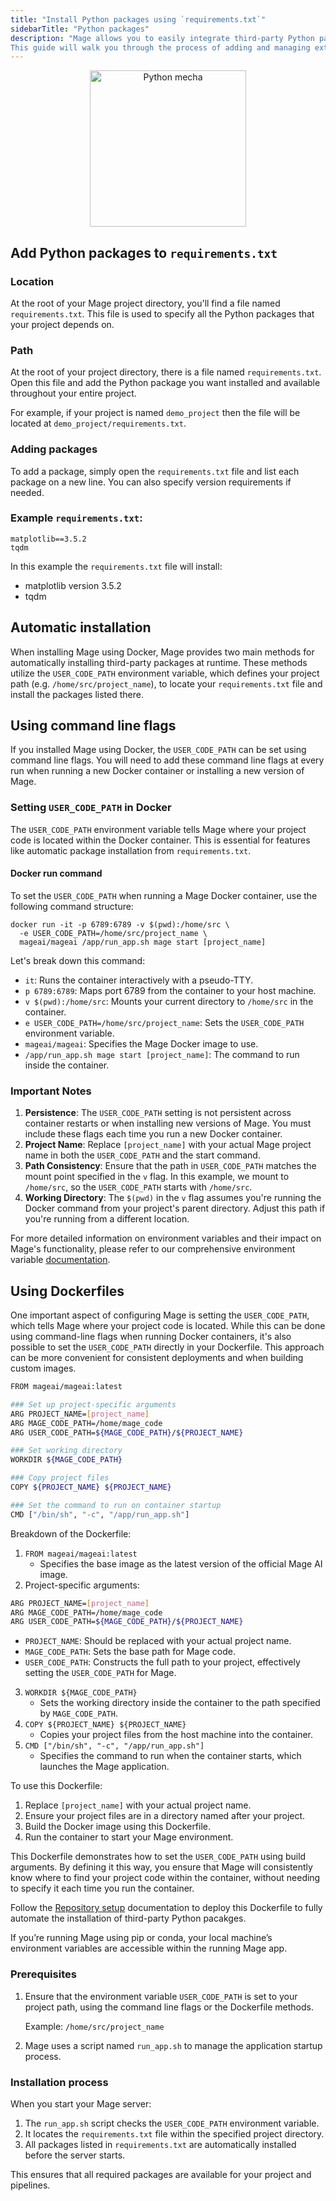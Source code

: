 ```yaml
---
title: "Install Python packages using `requirements.txt`"
sidebarTitle: "Python packages"
description: "Mage allows you to easily integrate third-party Python packages into your project and pipelines.
This guide will walk you through the process of adding and managing external dependencies."
---
```

<p align='center'>
<img
  alt="Python mecha"
  src="https://github.com/mage-ai/assets/blob/main/development/python-package.png?raw=true"
  width="250"
></img>
</p>

## Add Python packages to `requirements.txt`

### Location

At the root of your Mage project directory, you'll find a file named `requirements.txt`.
This file is used to specify all the Python packages that your project depends on.

### Path

At the root of your project directory, there is a file named `requirements.txt`. Open this file
and add the Python package you want installed and available throughout your entire project.

For example, if your project is named `demo_project` then the file will be located at
`demo_project/requirements.txt`.

### Adding packages

To add a package, simply open the `requirements.txt` file and list each package on a new line. You can also specify version requirements if needed.

### Example `requirements.txt`:

```
matplotlib==3.5.2
tqdm
```
In this example the `requirements.txt` file will install:

- matplotlib version 3.5.2
- tqdm

## Automatic installation

When installing Mage using Docker, Mage provides two main methods for automatically installing third-party packages at runtime.
These methods utilize the `USER_CODE_PATH` environment variable, which defines your project path (e.g. `/home/src/project_name`),
to locate your `requirements.txt` file and install the packages listed there.

<Accordion title="Using Command Line Flags">

## Using command line flags

If you installed Mage using Docker, the `USER_CODE_PATH` can be set using command line flags. You will need to add these command line flags at every run when running a new Docker container or installing a new version of Mage.

### Setting `USER_CODE_PATH` in Docker

The `USER_CODE_PATH` environment variable tells Mage where your project code is located within the Docker container. This is essential for features like automatic package installation from `requirements.txt`.

#### Docker run command

To set the `USER_CODE_PATH` when running a Mage Docker container, use the following command structure:

```Shell
docker run -it -p 6789:6789 -v $(pwd):/home/src \
  -e USER_CODE_PATH=/home/src/project_name \
  mageai/mageai /app/run_app.sh mage start [project_name]
```
Let's break down this command:

- `it`: Runs the container interactively with a pseudo-TTY.
- `p 6789:6789`: Maps port 6789 from the container to your host machine.
- `v $(pwd):/home/src`: Mounts your current directory to `/home/src` in the container.
- `e USER_CODE_PATH=/home/src/project_name`: Sets the `USER_CODE_PATH` environment variable.
- `mageai/mageai`: Specifies the Mage Docker image to use.
- `/app/run_app.sh mage start [project_name]`: The command to run inside the container.

### Important Notes

1. **Persistence**: The `USER_CODE_PATH` setting is not persistent across container restarts or when installing new versions of Mage. You must include these flags each time you run a new Docker container.
2. **Project Name**: Replace `[project_name]` with your actual Mage project name in both the `USER_CODE_PATH` and the start command.
3. **Path Consistency**: Ensure that the path in `USER_CODE_PATH` matches the mount point specified in the `v` flag. In this example, we mount to `/home/src`, so the `USER_CODE_PATH` starts with `/home/src`.
4. **Working Directory**: The `$(pwd)` in the `v` flag assumes you're running the Docker command from your project's parent directory. Adjust this path if you're running from a different location.

For more detailed information on environment variables and their impact on Mage's functionality, please refer to our comprehensive environment variable [documentation](https://docs.mage.ai/development/variables/environment-variables).
</Accordion>

<Accordion title="Using Dockerfile">

## Using Dockerfiles

One important aspect of configuring Mage is setting the `USER_CODE_PATH`, which tells Mage where your project code is located.
While this can be done using command-line flags when running Docker containers, it's also possible to set the `USER_CODE_PATH`
directly in your Dockerfile. This approach can be more convenient for consistent deployments and when building custom images.

```Bash
FROM mageai/mageai:latest

### Set up project-specific arguments
ARG PROJECT_NAME=[project_name]
ARG MAGE_CODE_PATH=/home/mage_code
ARG USER_CODE_PATH=${MAGE_CODE_PATH}/${PROJECT_NAME}

### Set working directory
WORKDIR ${MAGE_CODE_PATH}

### Copy project files
COPY ${PROJECT_NAME} ${PROJECT_NAME}

### Set the command to run on container startup
CMD ["/bin/sh", "-c", "/app/run_app.sh"]
```

Breakdown of the Dockerfile:

1. `FROM mageai/mageai:latest`
    - Specifies the base image as the latest version of the official Mage AI image.
2. Project-specific arguments:

```Bash
ARG PROJECT_NAME=[project_name]
ARG MAGE_CODE_PATH=/home/mage_code
ARG USER_CODE_PATH=${MAGE_CODE_PATH}/${PROJECT_NAME}
```
- `PROJECT_NAME`: Should be replaced with your actual project name.
- `MAGE_CODE_PATH`: Sets the base path for Mage code.
- `USER_CODE_PATH`: Constructs the full path to your project, effectively setting the `USER_CODE_PATH` for Mage.
3. `WORKDIR ${MAGE_CODE_PATH}`
    - Sets the working directory inside the container to the path specified by `MAGE_CODE_PATH`.
4. `COPY ${PROJECT_NAME} ${PROJECT_NAME}`
    - Copies your project files from the host machine into the container.
5. `CMD ["/bin/sh", "-c", "/app/run_app.sh"]`
    - Specifies the command to run when the container starts, which launches the Mage application.

To use this Dockerfile:

1. Replace `[project_name]` with your actual project name.
2. Ensure your project files are in a directory named after your project.
3. Build the Docker image using this Dockerfile.
4. Run the container to start your Mage environment.

This Dockerfile demonstrates how to set the `USER_CODE_PATH` using build arguments. By defining it this way, you ensure that Mage will
consistently know where to find your project code within the container, without needing to specify it each time you run the container.

Follow the [Repository setup](https://docs.mage.ai/production/ci-cd/local-cloud/repository-setup) documentation to deploy this
Dockerfile to fully automate the installation of third-party Python pacakges.

</Accordion>
If you’re running Mage using pip or conda, your local machine’s environment variables are accessible within the running Mage app.

### Prerequisites

1. Ensure that the environment variable `USER_CODE_PATH` is set to your project path, using
the command line flags or the Dockerfile methods.

      Example: `/home/src/project_name`

2. Mage uses a script named `run_app.sh` to manage the application startup process.

### Installation process

When you start your Mage server:

1. The `run_app.sh` script checks the `USER_CODE_PATH` environment variable.
2. It locates the `requirements.txt` file within the specified project directory.
3. All packages listed in `requirements.txt` are automatically installed before the server starts.

This ensures that all required packages are available for your project and pipelines.

